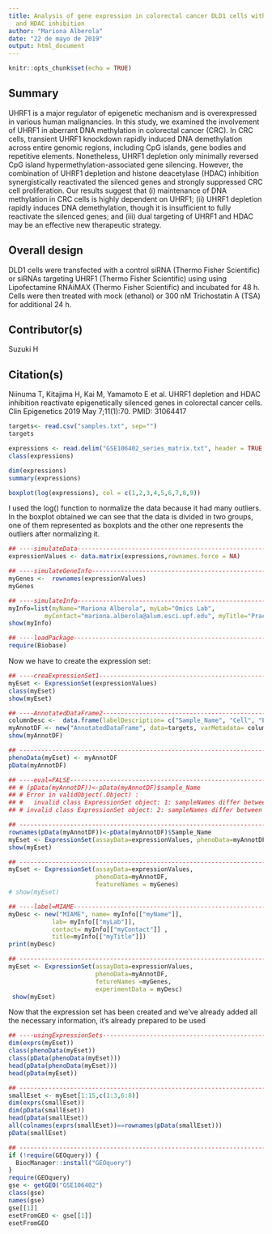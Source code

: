 ```yaml
---
title: Analysis of gene expression in colorectal cancer DLD1 cells with UHRF1 depletion
  and HDAC inhibition
author: "Mariona Alberola"
date: "22 de mayo de 2019"
output: html_document
---
```


```r
knitr::opts_chunk$set(echo = TRUE)
```
## Summary	
UHRF1 is a major regulator of epigenetic mechanism and is overexpressed in various human malignancies. In this study, we examined the involvement of UHRF1 in aberrant DNA methylation in colorectal cancer (CRC). In CRC cells, transient UHRF1 knockdown rapidly induced DNA demethylation across entire genomic regions, including CpG islands, gene bodies and repetitive elements. Nonetheless, UHRF1 depletion only minimally reversed CpG island hypermethylation-associated gene silencing. However, the combination of UHRF1 depletion and histone deacetylase (HDAC) inhibition synergistically reactivated the silenced genes and strongly suppressed CRC cell proliferation. Our results suggest that (i) maintenance of DNA methylation in CRC cells is highly dependent on UHRF1; (ii) UHRF1 depletion rapidly induces DNA demethylation, though it is insufficient to fully reactivate the silenced genes; and (iii) dual targeting of UHRF1 and HDAC may be an effective new therapeutic strategy.
 	
## Overall design	
DLD1 cells were transfected with a control siRNA (Thermo Fisher Scientific) or siRNAs targeting UHRF1 (Thermo Fisher Scientific) using using Lipofectamine RNAiMAX (Thermo Fisher Scientific) and incubated for 48 h. Cells were then treated with mock (ethanol) or 300 nM Trichostatin A (TSA) for additional 24 h.
 	
## Contributor(s)	
Suzuki H

## Citation(s)	
Niinuma T, Kitajima H, Kai M, Yamamoto E et al. UHRF1 depletion and HDAC inhibition reactivate epigenetically silenced genes in colorectal cancer cells. Clin Epigenetics 2019 May 7;11(1):70. PMID: 31064417






```r
targets<- read.csv("samples.txt", sep="")
targets

```


```r
expressions <- read.delim("GSE106402_series_matrix.txt", header = TRUE, row.names = 1)
class(expressions)
```


```r
dim(expressions)
summary(expressions)
```

```r
boxplot(log(expressions), col = c(1,2,3,4,5,6,7,8,9))
```
I used the log() function to normalize the data because it had many outliers. In the boxplot obtained we can see that the data is divided in two groups, one of them represented as boxplots and the other one represents the outliers after normalizing it.

```r

## ----simulateData--------------------------------------------------------
expressionValues <- data.matrix(expressions,rownames.force = NA)
```



```r
## ----simulateGeneInfo----------------------------------------------------
myGenes <-  rownames(expressionValues)
myGenes
```

```r

## ----simulateInfo--------------------------------------------------------
myInfo=list(myName="Mariona Alberola", myLab="Omics Lab", 
          myContact="mariona.alberola@alum.esci.upf.edu", myTitle="Practical Exercise on ExpressionSets")
show(myInfo)
```


```r
## ----loadPackage---------------------------------------------------------
require(Biobase)
```

Now we have to create the expression set:
```r
## ----creaExpressionSet1--------------------------------------------------
myEset <- ExpressionSet(expressionValues)
class(myEset)
show(myEset)
```


```r
## ----AnnotatedDataFrame2-------------------------------------------------
columnDesc <-  data.frame(labelDescription= c("Sample_Name", "Cell", "Experiment_Type", "TSA", "Replicate"))
myAnnotDF <- new("AnnotatedDataFrame", data=targets, varMetadata= columnDesc)
show(myAnnotDF)
```


```r
## ------------------------------------------------------------------------
phenoData(myEset) <- myAnnotDF
pData(myAnnotDF)

## ----eval=FALSE----------------------------------------------------------
## # (pData(myAnnotDF))<-pData(myAnnotDF)$sample_Name
## # Error in validObject(.Object) :
## #   invalid class ExpressionSet object: 1: sampleNames differ between assayData and phenoData
## # invalid class ExpressionSet object: 2: sampleNames differ between phenoData and protocolData
```


```r
## ------------------------------------------------------------------------
rownames(pData(myAnnotDF))<-pData(myAnnotDF)$Sample_Name
myEset <- ExpressionSet(assayData=expressionValues, phenoData=myAnnotDF)
show(myEset)
```


```r
## ------------------------------------------------------------------------
myEset <- ExpressionSet(assayData=expressionValues, 
                        phenoData=myAnnotDF, 
                        featureNames = myGenes)
# show(myEset)
```


```r
## ----label=MIAME---------------------------------------------------------
myDesc <- new("MIAME", name= myInfo[["myName"]],
            lab= myInfo[["myLab"]],
            contact= myInfo[["myContact"]] ,
            title=myInfo[["myTitle"]])
print(myDesc)
```


```r
## ------------------------------------------------------------------------
myEset <- ExpressionSet(assayData=expressionValues, 
                        phenoData=myAnnotDF,
                        fetureNames =myGenes,
                        experimentData = myDesc)
 show(myEset)
```

Now that the expression set has been created and we've already added all the necessary information, it's already prepared to be used
```r
## ----usingExpressionSets-------------------------------------------------
dim(exprs(myEset))
class(phenoData(myEset))
class(pData(phenoData(myEset)))
head(pData(phenoData(myEset)))
head(pData(myEset))
```


```r
## ------------------------------------------------------------------------
smallEset <- myEset[1:15,c(1:3,6:8)]
dim(exprs(smallEset))
dim(pData(smallEset))
head(pData(smallEset))
all(colnames(exprs(smallEset))==rownames(pData(smallEset)))
pData(smallEset)
```



```r
## ------------------------------------------------------------------------
if (!require(GEOquery)) {
  BiocManager::install("GEOquery")
}
require(GEOquery)
gse <- getGEO("GSE106402")
class(gse)
names(gse)
gse[[1]]
esetFromGEO <- gse[[1]]
esetFromGEO
```



